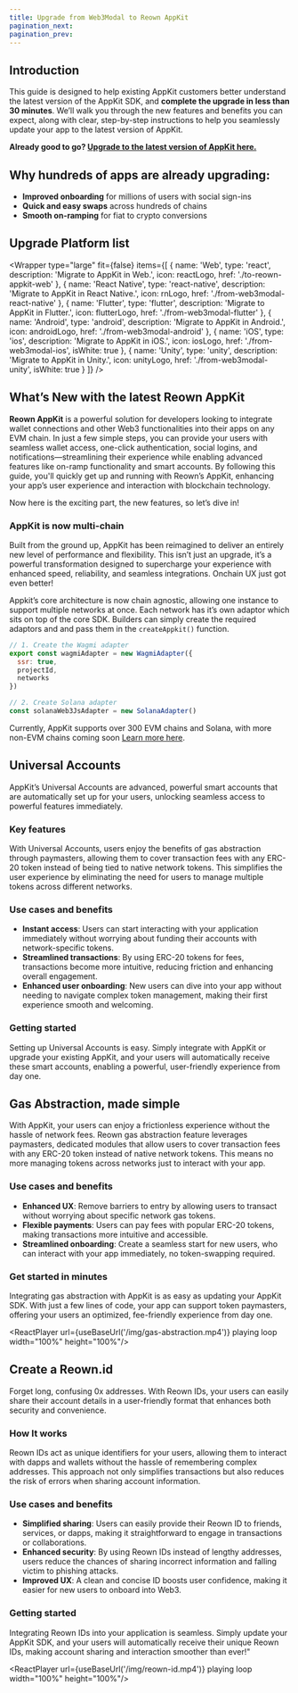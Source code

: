 ```yaml
---
title: Upgrade from Web3Modal to Reown AppKit
pagination_next: 
pagination_prev:
---
```




## Introduction

This guide is designed to help existing AppKit customers better understand the latest version of the AppKit SDK, and **complete the upgrade in less than 30 minutes**. We’ll walk you through the new features and benefits you can expect, along with clear, step-by-step instructions to help you seamlessly update your app to the latest version of AppKit.  

**Already good to go? [Upgrade to the latest version of AppKit here.](#upgrade-platform-list)**

## Why hundreds of apps are already upgrading:

- **Improved onboarding** for millions of users with social sign-ins
- **Quick and easy swaps** across hundreds of chains
- **Smooth on-ramping** for fiat to crypto conversions

## Upgrade Platform list

<Wrapper
  type="large"
  fit={false}
  items={[
    {
      name: 'Web',
      type: 'react',
      description: 'Migrate to AppKit in Web.',
      icon: reactLogo,
      href: './to-reown-appkit-web'
    },
    {
      name: 'React Native',
      type: 'react-native',
      description: 'Migrate to AppKit in React Native.',
      icon: rnLogo,
      href: './from-web3modal-react-native'
    },
    {
      name: 'Flutter',
      type: 'flutter',
      description: 'Migrate to AppKit in Flutter.',
      icon: flutterLogo,
      href: './from-web3modal-flutter'
    },
    {
      name: 'Android',
      type: 'android',
      description: 'Migrate to AppKit in Android.',
      icon: androidLogo,
      href: './from-web3modal-android'
    },
    {
      name: 'iOS',
      type: 'ios',
      description: 'Migrate to AppKit in iOS.',
      icon: iosLogo,
      href: './from-web3modal-ios',
      isWhite: true
    },
    {
      name: 'Unity',
      type: 'unity',
      description: 'Migrate to AppKit in Unity.',
      icon: unityLogo,
      href: './from-web3modal-unity',
      isWhite: true
    }
  ]}
/>

## What’s New with the latest Reown AppKit

**Reown AppKit** is a powerful solution for developers looking to integrate wallet connections and other Web3 functionalities into their apps on any EVM chain. In just a few simple steps, you can provide your users with seamless wallet access, one-click authentication, social logins, and notifications—streamlining their experience while enabling advanced features like on-ramp functionality and smart accounts. By following this guide, you'll quickly get up and running with Reown’s AppKit, enhancing your app’s user experience and interaction with blockchain technology.

Now here is the exciting part, the new features, so let’s dive in!

### AppKit is now multi-chain

Built from the ground up, AppKit has been reimagined to deliver an entirely new level of performance and flexibility. This isn’t just an upgrade, it’s a powerful transformation designed to supercharge your experience with enhanced speed, reliability, and seamless integrations. Onchain UX just got even better!

Appkit’s core architecture is now chain agnostic, allowing one instance to support multiple networks at once. Each network has it’s own adaptor which sits on top of the core SDK. Builders can simply create the required adaptors and and pass them in the `createAppkit()` function.

```jsx
// 1. Create the Wagmi adapter
export const wagmiAdapter = new WagmiAdapter({
  ssr: true,
  projectId, 
  networks
})

// 2. Create Solana adapter
const solanaWeb3JsAdapter = new SolanaAdapter()
```

Currently, AppKit supports over 300 EVM chains and Solana, with more non-EVM chains coming soon [Learn more here](https://reown.com/blog/how-to-get-started-with-reown-appkit-on-any-evm-chain).

## Universal Accounts

AppKit’s Universal Accounts are advanced, powerful smart accounts that are automatically set up for your users, unlocking seamless access to powerful features immediately.

### Key features

With Universal Accounts, users enjoy the benefits of gas abstraction through paymasters, allowing them to cover transaction fees with any ERC-20 token instead of being tied to native network tokens. This simplifies the user experience by eliminating the need for users to manage multiple tokens across different networks.

### Use cases and benefits

- **Instant access**: Users can start interacting with your application immediately without worrying about funding their accounts with network-specific tokens.
- **Streamlined transactions**: By using ERC-20 tokens for fees, transactions become more intuitive, reducing friction and enhancing overall engagement.
- **Enhanced user onboarding**: New users can dive into your app without needing to navigate complex token management, making their first experience smooth and welcoming.

### Getting started

Setting up Universal Accounts is easy. Simply integrate with AppKit or upgrade your existing AppKit, and your users will automatically receive these smart accounts, enabling a powerful, user-friendly experience from day one.

## Gas Abstraction, made simple

With AppKit, your users can enjoy a frictionless experience without the hassle of network fees. Reown gas abstraction feature leverages paymasters, dedicated modules that allow users to cover transaction fees with any ERC-20 token instead of native network tokens.  This means no more managing tokens across networks just to interact with your app.

### Use cases and benefits

- **Enhanced UX**: Remove barriers to entry by allowing users to transact without worrying about specific network gas tokens.
- **Flexible payments**: Users can pay fees with popular ERC-20 tokens, making transactions more intuitive and accessible.
- **Streamlined onboarding**: Create a seamless start for new users, who can interact with your app immediately, no token-swapping required.

### Get started in minutes

Integrating gas abstraction with AppKit is as easy as updating your AppKit SDK. With just a few lines of code, your app can support token paymasters, offering your users an optimized, fee-friendly experience from day one.

<ReactPlayer url={useBaseUrl('/img/gas-abstraction.mp4')} playing loop width="100%" height="100%"/>

## Create a Reown.id

Forget long, confusing 0x addresses.  With Reown IDs, your users can easily share their account details in a user-friendly format that enhances both security and convenience.

### How It works

Reown IDs act as unique identifiers for your users, allowing them to interact with dapps and wallets without the hassle of remembering complex addresses. This approach not only simplifies transactions but also reduces the risk of errors when sharing account information.

### Use cases and benefits

- **Simplified sharing**: Users can easily provide their Reown ID to friends, services, or dapps, making it straightforward to engage in transactions or collaborations.
- **Enhanced security**: By using Reown IDs instead of lengthy addresses, users reduce the chances of sharing incorrect information and falling victim to phishing attacks.
- **Improved UX**: A clean and concise ID boosts user confidence, making it easier for new users to onboard into Web3.

### Getting started

Integrating Reown IDs into your application is seamless. Simply update your AppKit SDK, and your users will automatically receive their unique Reown IDs, making account sharing and interaction smoother than ever!"

<ReactPlayer url={useBaseUrl('/img/reown-id.mp4')} playing loop width="100%" height="100%"/>

